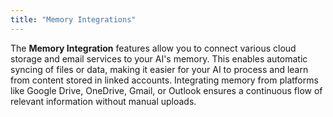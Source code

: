 ```yaml
---
title: "Memory Integrations"
---
```


The **Memory Integration** features allow you to connect various cloud storage and email services to your AI's memory. This enables automatic syncing of files or data, making it easier for your AI to process and learn from content stored in linked accounts. Integrating memory from platforms like Google Drive, OneDrive, Gmail, or Outlook ensures a continuous flow of relevant information without manual uploads.
